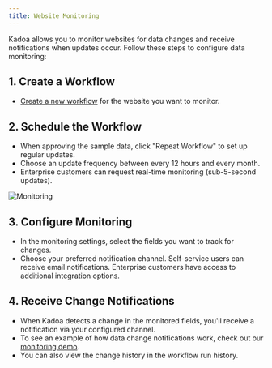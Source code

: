 ```yaml
---
title: Website Monitoring
---
```


Kadoa allows you to monitor websites for data changes and receive notifications when updates occur. Follow these steps to configure data monitoring:

## 1. Create a Workflow

- [Create a new workflow](https://kadoa.com/add) for the website you want to monitor.

## 2. Schedule the Workflow

- When approving the sample data, click "Repeat Workflow" to set up regular updates.
- Choose an update frequency between every 12 hours and every month.
- Enterprise customers can request real-time monitoring (sub-5-second updates).

![Monitoring](/images/kadoa-monitoring.png)

## 3. Configure Monitoring

- In the monitoring settings, select the fields you want to track for changes.
- Choose your preferred notification channel. Self-service users can receive email notifications. Enterprise customers have access to additional integration options.

## 4. Receive Change Notifications

- When Kadoa detects a change in the monitored fields, you'll receive a notification via your configured channel.
- To see an example of how data change notifications work, check out our [monitoring demo](https://www.kadoa.com/dashboard?demo=realtime).
- You can also view the change history in the workflow run history.
